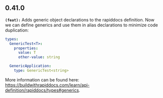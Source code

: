 ## 0.41.0
**`(feat):`** Adds generic object declarations to the rapiddocs definition. Now we can define generics and
use them in alias declarations to minimize code duplication:

```yml
types:
  GenericTest<T>:
    properties:
      value: T
      other-value: string

  GenericApplication:
    type: GenericTest<string>
```

More information can be found here: https://buildwithrapiddocs.com/learn/api-definition/rapiddocs/types#generics.


